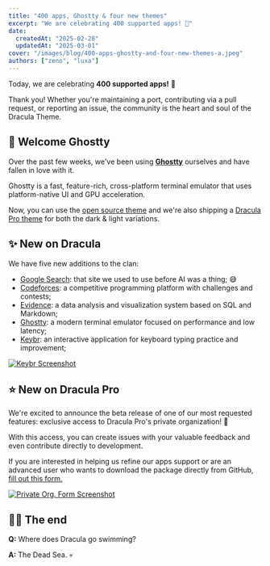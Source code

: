 ```yaml
---
title: "400 apps, Ghostty & four new themes"
excerpt: "We are celebrating 400 supported apps! 🎉"
date:
  createdAt: "2025-02-28"
  updatedAt: "2025-03-01"
cover: "/images/blog/400-apps-ghostty-and-four-new-themes-a.jpeg"
authors: ["zeno", "luxa"]
---
```


Today, we are celebrating **400 supported apps!** 🎉

Thank you! Whether you're maintaining a port, contributing via a pull request, or reporting an issue, the community is the heart and soul of the Dracula Theme.

## 👻 Welcome Ghostty

Over the past few weeks, we've been using [**Ghostty**](https://ghostty.org) ourselves and have fallen in love with it.

Ghostty is a fast, feature-rich, cross-platform terminal emulator that uses platform-native UI and GPU acceleration.

Now, you can use the [open source theme](/ghostty) and we're also shipping a [Dracula Pro theme](https://draculatheme.gumroad.com/l/dracula-pro/WELCOMEGHOSTTY) for both the dark & light variations.

## ✨ New on Dracula

We have five new additions to the clan:

- [Google Search](/google-search): that site we used to use before AI was a thing; 😅
- [Codeforces](/codeforces): a competitive programming platform with challenges and contests;
- [Evidence](/evidence): a data analysis and visualization system based on SQL and Markdown;
- [Ghostty](/ghostty): a modern terminal emulator focused on performance and low latency;
- [Keybr](/keybr): an interactive application for keyboard typing practice and improvement;

[![Keybr Screenshot](/images/blog/400-apps-ghostty-and-four-new-themes-b.jpeg)](/keybr)

## ⭐ New on Dracula Pro

We're excited to announce the beta release of one of our most requested features: exclusive access to Dracula Pro's private organization! 🧩

With this access, you can create issues with your valuable feedback and even contribute directly to development.

If you are interested in helping us refine our apps support or are an advanced user who wants to download the package directly from GitHub, [fill out this form.](/pro/request-access)

[![Private Org. Form Screenshot](/images/blog/400-apps-ghostty-and-four-new-themes-c.jpeg)](/pro/request-access)

## 👋🏻 The end

**Q:** Where does Dracula go swimming?

**A:** The Dead Sea. 💀
